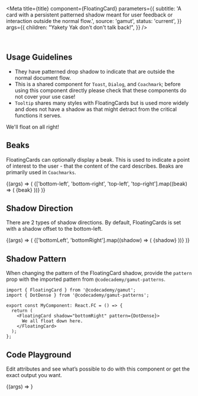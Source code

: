 

<Meta
  title={title}
  component={FloatingCard}
  parameters={{
    subtitle:
      'A card with a persistent patterned shadow meant for user feedback or interaction outside the normal flow.',
    source: 'gamut',
    status: 'current',
  }}
  args={{
    children: "Yakety Yak don't don't talk back!",
  }}
/>

<br />

## Usage Guidelines

- They have patterned drop shadow to indicate that are outside the normal document flow.
- This is a shared component for `Toast`, `Dialog`, and `Coachmark`; before using this component directly please check that these components do not cover your use case!
- `Tooltip` shares many styles with FloatingCards but is used more widely and does not have a shadow as that might detract from the critical functions it serves.

<Story name="Basic">
  <FloatingCard p={32}>We'll float on all right!</FloatingCard>
</Story>

<br />

## Beaks

FloatingCards can optionally display a beak. This is used to indicate a point of interest to the user - that the content of the card describes. Beaks are primarily used in `Coachmarks`.

<Story name="Beaks">
  {(args) => (
    <GridBox gridAutoFlow="column" columnGap={24} py={16}>
      {['bottom-left', 'bottom-right', 'top-left', 'top-right'].map((beak) => (
        <FloatingCard beak={beak}>{beak}</FloatingCard>
      ))}
    </GridBox>
  )}
</Story>

<br />

## Shadow Direction

There are 2 types of shadow directions. By default, FloatingCards is set with a shadow offset to the bottom-left.

<Canvas>
  <Story name="FloatingCard Shadow">
    {(args) => (
      <GridBox gridAutoFlow="column" columnGap={24} py={16}>
        {['bottomLeft', 'bottomRight'].map((shadow) => (
          <FloatingCard shadow={shadow}>{shadow}</FloatingCard>
        ))}
      </GridBox>
    )}
  </Story>
</Canvas>

## Shadow Pattern

When changing the pattern of the FloatingCard shadow, provide the `pattern` prop with the imported pattern from `@codecademy/gamut-patterns`.

```tsx
import { FloatingCard } from '@codecademy/gamut';
import { DotDense } from '@codecademy/gamut-patterns';

export const MyComponent: React.FC = () => {
  return (
    <FloatingCard shadow="bottomRight" pattern={DotDense}>
      We all float down here.
    </FloatingCard>
  );
};
```

## Code Playground

Edit attributes and see what’s possible to do with this component or get the exact output you want.

<Canvas>
  <Story name="FloatingCard">{(args) => <FloatingCard {...args} />}</Story>
</Canvas>

<PropsTable story="FloatingCard" />
